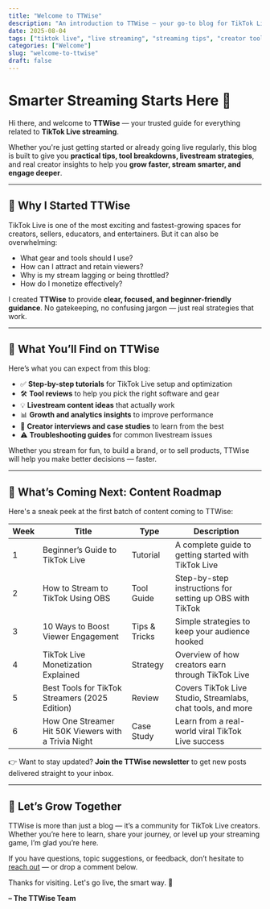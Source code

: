 ```yaml
---
title: "Welcome to TTWise"
description: "An introduction to TTWise — your go-to blog for TikTok Live tutorials, tools, tips, and streaming success strategies."
date: 2025-08-04
tags: ["tiktok live", "live streaming", "streaming tips", "creator tools", "monetization"]
categories: ["Welcome"]
slug: "welcome-to-ttwise"
draft: false
---
```


# Smarter Streaming Starts Here 🎥

Hi there, and welcome to **TTWise** — your trusted guide for everything related to **TikTok Live streaming**.

Whether you're just getting started or already going live regularly, this blog is built to give you **practical tips, tool breakdowns, livestream strategies**, and real creator insights to help you **grow faster, stream smarter, and engage deeper**.

---

## 🎯 Why I Started TTWise

TikTok Live is one of the most exciting and fastest-growing spaces for creators, sellers, educators, and entertainers. But it can also be overwhelming:

- What gear and tools should I use?
- How can I attract and retain viewers?
- Why is my stream lagging or being throttled?
- How do I monetize effectively?

I created **TTWise** to provide **clear, focused, and beginner-friendly guidance**. No gatekeeping, no confusing jargon — just real strategies that work.

---

## 🧭 What You’ll Find on TTWise

Here’s what you can expect from this blog:

- ✅ **Step-by-step tutorials** for TikTok Live setup and optimization
- 🛠 **Tool reviews** to help you pick the right software and gear
- 💡 **Livestream content ideas** that actually work
- 📊 **Growth and analytics insights** to improve performance
- 💬 **Creator interviews and case studies** to learn from the best
- ⚠ **Troubleshooting guides** for common livestream issues

Whether you stream for fun, to build a brand, or to sell products, TTWise will help you make better decisions — faster.

---

## 📅 What’s Coming Next: Content Roadmap

Here's a sneak peek at the first batch of content coming to TTWise:

| Week | Title | Type | Description |
|------|-------|------|-------------|
| 1 | Beginner’s Guide to TikTok Live | Tutorial | A complete guide to getting started with TikTok Live |
| 2 | How to Stream to TikTok Using OBS | Tool Guide | Step-by-step instructions for setting up OBS with TikTok |
| 3 | 10 Ways to Boost Viewer Engagement | Tips & Tricks | Simple strategies to keep your audience hooked |
| 4 | TikTok Live Monetization Explained | Strategy | Overview of how creators earn through TikTok Live |
| 5 | Best Tools for TikTok Streamers (2025 Edition) | Review | Covers TikTok Live Studio, Streamlabs, chat tools, and more |
| 6 | How One Streamer Hit 50K Viewers with a Trivia Night | Case Study | Learn from a real-world viral TikTok Live success |

👉 Want to stay updated? **Join the TTWise newsletter** to get new posts delivered straight to your inbox.

---

## 🙌 Let’s Grow Together

TTWise is more than just a blog — it’s a community for TikTok Live creators. Whether you’re here to learn, share your journey, or level up your streaming game, I’m glad you’re here.

If you have questions, topic suggestions, or feedback, don’t hesitate to [reach out](#) — or drop a comment below.

Thanks for visiting. Let's go live, the smart way. 🚀

**– The TTWise Team**
